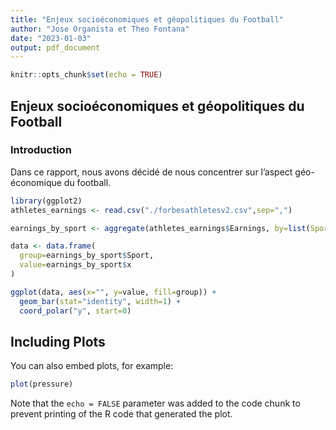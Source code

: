 ```yaml
---
title: "Enjeux socioéconomiques et géopolitiques du Football"
author: "Jose Organista et Theo Fontana"
date: "2023-01-03"
output: pdf_document
---
```


```r
knitr::opts_chunk$set(echo = TRUE)
```

## Enjeux socioéconomiques et géopolitiques du Football

### Introduction
Dans ce rapport, nous avons décidé de nous concentrer sur l'aspect géo-économique du football.

```r
library(ggplot2)
athletes_earnings <- read.csv("./forbesathletesv2.csv",sep=",")

earnings_by_sport <- aggregate(athletes_earnings$Earnings, by=list(Sport=athletes_earnings$Sport), FUN=sum)

data <- data.frame(
  group=earnings_by_sport$Sport,
  value=earnings_by_sport$x
)

ggplot(data, aes(x="", y=value, fill=group)) +
  geom_bar(stat="identity", width=1) +
  coord_polar("y", start=0)
```

## Including Plots

You can also embed plots, for example:

```r
plot(pressure)
```

Note that the `echo = FALSE` parameter was added to the code chunk to prevent printing of the R code that generated the plot.
